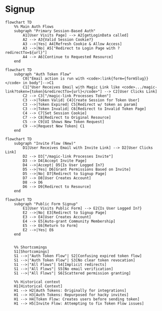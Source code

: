 # Signup

```mermaid
flowchart TD
    %% Main Auth Flows
    subgraph "Primary Session-Based Auth"
        A1[User Visits Page] --> A2[getLoginData called]
        A2 --> A3{Valid Session Cookie?}
        A3 -->|Yes| A4[Refresh Cookie & Allow Access]
        A3 -->|No| A5["Redirect to Login Page with ?redirectTo=${url}"]
        A4 --> A6[Continue to Requested Resource]
    end
```

```mermaid
flowchart TD
    subgraph "Auth Token Flow"
        C0["Email action is run with <code>:link{form={formSlug}}</code> in body"]-->C1
        C1["User Receives Email with Magic Link like <code>.../magic-link?token={token}&redirectTo={url}</code>"] --> C2[User Clicks Link]
        C2 --> C3["/magic-link Processes Token"]
        C3 -->|Token Valid| C4[Create Session for Token User]
        C3 -->|Token Expired| C5[Redirect w/ token as param]
        C3 -->|Token Invalid| C6[Redirect to Invalid Token Page]
        C4 --> C7[Set Session Cookie]
        C7 --> C8[Redirect to Original Resource]
        C5 --> C9[UI Shows New Token Request]
        C9 -->|Request New Token| C1
    end
```

```mermaid
flowchart TD
    subgraph "Invite Flow (New)"
        D1[User Receives Email with Invite Link] --> D2[User Clicks Link]
        D2 --> D3["/magic-link Processes Invite"]
        D3 --> D4[Accept Invite Page]
        D4 -->|Accept| D5{Is User Logged In?}
        D5 -->|Yes| D6[Grant Permissions Based on Invite]
        D5 -->|No| D7[Redirect to Signup Page]
        D7 --> D8[User Creates Account]
        D8 --> D6
        D6 --> D9[Redirect to Resource]
    end
```

```mermaid
flowchart TD
    subgraph "Public Form Signup"
        E1[User Visits Public Form] --> E2{Is User Logged In?}
        E2 -->|No| E3[Redirect to Signup Page]
        E3 --> E4[User Creates Account]
        E4 --> E5[Auto-grant Community Membership]
        E5 --> E6[Return to Form]
        E2 -->|Yes| E6
    end
```

```

    %% Shortcomings
    S1[Shortcomings]
    S1 -->|"Auth Token Flow"| S2[Confusing expired token flow]
    S1 -->|"Auth Token Flow"| S3[No clear token revocation]
    S1 -->|"All Flows"| S4[Implicit redirects]
    S1 -->|"All Flows"| S5[No email verification]
    S1 -->|"All Flows"| S6[Scattered permission granting]

    %% Historical context
    H1[Historical Context]
    H1 --> H2[Auth Tokens: Originally for integrations]
    H1 --> H3[Auth Tokens: Repurposed for hacky invites]
    H1 --> H4[Token Flow: Creates users before sending token]
    H1 --> H5[Invite Flow: Attempting to fix Token Flow issues]
```
